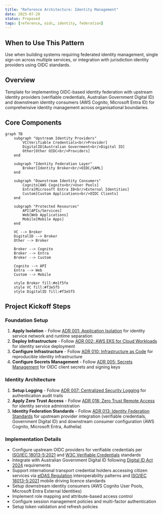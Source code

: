 ```yaml
---
title: "Reference Architecture: Identity Management"
date: 2025-07-29
status: Proposed
tags: [reference, oidc, identity, federation]
---
```


## When to Use This Pattern

Use when building systems requiring federated identity management, single sign-on across multiple services, or integration with jurisdiction identity providers using OIDC standards.

## Overview

Template for implementing OIDC-based identity federation with upstream identity providers (verifiable credentials, Australian Government Digital ID) and downstream identity consumers (AWS Cognito, Microsoft Entra ID) for comprehensive identity management across organisational boundaries.

## Core Components

```mermaid
graph TB
    subgraph "Upstream Identity Providers"
        VC[Verifiable Credentials<br/>Provider]
        DigitalID[Australian Government<br/>Digital ID]
        Other[Other OIDC<br/>Providers]
    end
    
    subgraph "Identity Federation Layer"
        Broker[Identity Broker<br/>OIDC/SAML]
    end
    
    subgraph "Downstream Identity Consumers"
        Cognito[AWS Cognito<br/>User Pools]
        Entra[Microsoft Entra ID<br/>External Identities]
        Custom[Custom Applications<br/>OIDC Clients]
    end
    
    subgraph "Protected Resources"
        API[APIs/Services]
        Web[Web Applications]
        Mobile[Mobile Apps]
    end
    
    VC --> Broker
    DigitalID --> Broker
    Other --> Broker
    
    Broker --> Cognito
    Broker --> Entra
    Broker --> Custom
    
    Cognito --> API
    Entra --> Web
    Custom --> Mobile
    
    style Broker fill:#e1f5fe
    style VC fill:#f3e5f5
    style DigitalID fill:#f3e5f5
```

## Project Kickoff Steps

### Foundation Setup

1. **Apply Isolation** - Follow [ADR 001: Application Isolation](../security/001-isolation.qmd) for identity service network and runtime separation
2. **Deploy Infrastructure** - Follow [ADR 002: AWS EKS for Cloud Workloads](../operations/002-workloads.qmd) for identity service deployment
3. **Configure Infrastructure** - Follow [ADR 010: Infrastructure as Code](../operations/010-configmgmt.qmd) for reproducible identity infrastructure
4. **Configure Secrets Management** - Follow [ADR 005: Secrets Management](../security/005-secrets-management.qmd) for OIDC client secrets and signing keys

### Identity Architecture

1. **Setup Logging** - Follow [ADR 007: Centralized Security Logging](../operations/007-logging.qmd) for authentication audit trails
2. **Apply Zero Trust Access** - Follow [ADR 018: Zero Trust Remote Access](../security/018-zero-trust-access.qmd) for identity service administration
3. **Identity Federation Standards** - Follow [ADR 013: Identity Federation Standards](../security/013-identity-federation.qmd) for upstream provider integration (verifiable credentials, Government Digital ID) and downstream consumer configuration (AWS Cognito, Microsoft Entra, Authelia)

### Implementation Details

- Configure upstream OIDC providers for verifiable credentials per [ISO/IEC 18013-5:2021](https://www.iso.org/standard/69084.html) and [W3C Verifiable Credentials](https://www.w3.org/TR/vc-data-model/) standards
- Integrate with Australian Government Digital ID following [Digital ID Act 2024](https://www.legislation.gov.au/Details/C2024A00069) requirements
- Support international transport credential holders accessing citizen services via [eIDAS Regulation](https://digital-strategy.ec.europa.eu/en/policies/eidas-regulation) interoperability patterns and [ISO/IEC 18013-5:2021](https://www.iso.org/standard/69084.html) mobile driving licence standards
- Setup downstream identity consumers (AWS Cognito User Pools, Microsoft Entra External Identities)  
- Implement role mapping and attribute-based access control
- Configure session management policies and multi-factor authentication
- Setup token validation and refresh policies
